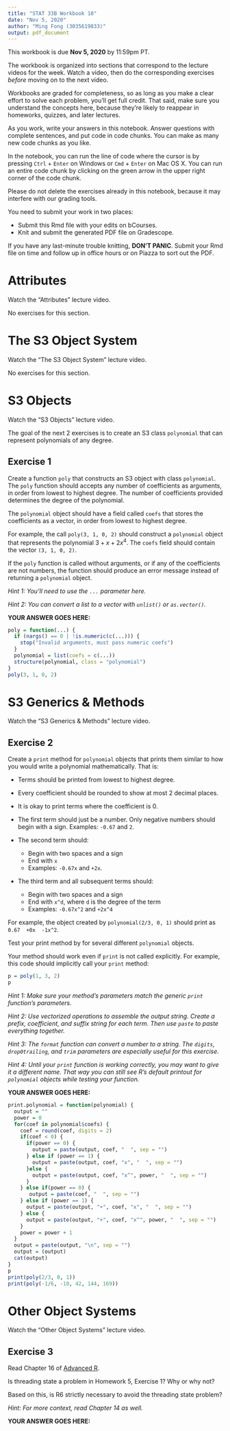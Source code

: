 ```yaml
---
title: "STAT 33B Workbook 10"
date: "Nov 5, 2020"
author: "Ming Fong (3035619833)"
output: pdf_document
---
```


This workbook is due __Nov 5, 2020__ by 11:59pm PT.

The workbook is organized into sections that correspond to the lecture videos
for the week. Watch a video, then do the corresponding exercises _before_
moving on to the next video.

Workbooks are graded for completeness, so as long as you make a clear effort to
solve each problem, you'll get full credit. That said, make sure you understand
the concepts here, because they're likely to reappear in homeworks, quizzes,
and later lectures.

As you work, write your answers in this notebook. Answer questions with
complete sentences, and put code in code chunks. You can make as many new code
chunks as you like.

In the notebook, you can run the line of code where the cursor is by pressing
`Ctrl` + `Enter` on Windows or `Cmd` + `Enter` on Mac OS X. You can run an
entire code chunk by clicking on the green arrow in the upper right corner of
the code chunk. 

Please do not delete the exercises already in this notebook, because it may
interfere with our grading tools.

You need to submit your work in two places:

* Submit this Rmd file with your edits on bCourses.
* Knit and submit the generated PDF file on Gradescope.

If you have any last-minute trouble knitting, **DON'T PANIC**. Submit your Rmd
file on time and follow up in office hours or on Piazza to sort out the PDF.


Attributes
==========

Watch the "Attributes" lecture video.

No exercises for this section.



The S3 Object System
====================

Watch the "The S3 Object System" lecture video.

No exercises for this section.



S3 Objects
==========

Watch the "S3 Objects" lecture video.

The goal of the next 2 exercises is to create an S3 class `polynomial` that can
represent polynomials of any degree.


## Exercise 1

Create a function `poly` that constructs an S3 object with class `polynomial`.
The `poly` function should accepts any number of coefficients as arguments, in
order from lowest to highest degree. The number of coefficients provided
determines the degree of the polynomial.

The `polynomial` object should have a field called `coefs` that stores the
coefficients as a vector, in order from lowest to highest degree.

For example, the call `poly(3, 1, 0, 2)` should construct a `polynomial` object
that represents the polynomial $3 + x + 2x^4$. The `coefs` field should contain
the vector `(3, 1, 0, 2)`.

If the `poly` function is called without arguments, or if any of the
coefficients are not numbers, the function should produce an error message
instead of returning a `polynomial` object.

_Hint 1: You'll need to use the `...` parameter here._

_Hint 2: You can convert a list to a vector with `unlist()` or `as.vector()`._

**YOUR ANSWER GOES HERE:**

```r
poly = function(...) {
  if (nargs() == 0 | !is.numeric(c(...))) {
    stop("Invalid arguments, must pass numeric coefs")
  }
  polynomial = list(coefs = c(...))
  structure(polynomial, class = "polynomial")
}
poly(3, 1, 0, 2)
```

S3 Generics & Methods
=====================

Watch the "S3 Generics & Methods" lecture video.


## Exercise 2

Create a `print` method for `polynomial` objects that prints them similar to
how you would write a polynomial mathematically. That is:

* Terms should be printed from lowest to highest degree.
* Every coefficient should be rounded to show at most 2 decimal places.
* It is okay to print terms where the coefficient is 0.

* The first term should just be a number. Only negative numbers should begin
  with a sign. Examples: `-0.67` and `2`.

* The second term should:
    + Begin with two spaces and a sign
    + End with `x`
    + Examples: `-0.67x` and `+2x`.

* The third term and all subsequent terms should:
    + Begin with two spaces and a sign
    + End with `x^d`, where `d` is the degree of the term
    + Examples: `-0.67x^2` and `+2x^4`

For example, the object created by `polynomial(2/3, 0, 1)` should print as
`0.67  +0x  -1x^2`.

Test your print method by for several different `polynomial` objects.

Your method should work even if `print` is not called explicitly. For example,
this code should implicitly call your `print` method:
```r
p = poly(1, 3, 2)
p
```

_Hint 1: Make sure your method's parameters match the generic `print`
function's parameters._

_Hint 2: Use vectorized operations to assemble the output string. Create a
prefix, coefficient, and suffix string for each term. Then use `paste` to paste
everything together._

_Hint 3: The `format` function can convert a number to a string. The `digits`,
`drop0trailing`, and `trim` parameters are especially useful for this
exercise._

_Hint 4: Until your `print` function is working correctly, you may want to give
it a different name. That way you can still see R's default printout for
`polynomial` objects while testing your function._

**YOUR ANSWER GOES HERE:**

```r
print.polynomial = function(polynomial) {
  output = ""
  power = 0
  for(coef in polynomial$coefs) {
    coef = round(coef, digits = 2)
    if(coef < 0) {
      if(power == 0) {
        output = paste(output, coef, "  ", sep = "")
      } else if (power == 1) {
        output = paste(output, coef, "x", "  ", sep = "")
      }else {
        output = paste(output, coef, "x^", power, "  ", sep = "")
      }
    } else if(power == 0) {
       output = paste(coef, "  ", sep = "")
    } else if (power == 1) {
      output = paste(output, "+", coef, "x", "  ", sep = "")
    } else {
      output = paste(output, "+", coef, "x^", power, "  ", sep = "")
    }
    power = power + 1
  }
  output = paste(output, "\n", sep = "")
  output = (output)
  cat(output)
}
p
print(poly(2/3, 0, 1))
print(poly(-1/6, -10, 42, 144, 169))
```

Other Object Systems
====================

Watch the "Other Object Systems" lecture video.


## Exercise 3

Read Chapter 16 of [Advanced R](https://adv-r.hadley.nz/).

Is threading state a problem in Homework 5, Exercise 1? Why or why not?

Based on this, is R6 strictly necessary to avoid the threading state problem?

_Hint: For more context, read Chapter 14 as well._

**YOUR ANSWER GOES HERE:**

```r

```
